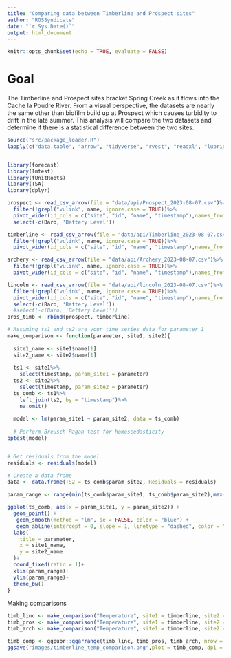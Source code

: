 ```yaml
---
title: "Comparing data between Timberline and Prospect sites"
author: "ROSSyndicate"
date: "`r Sys.Date()`"
output: html_document
---
```


```r
knitr::opts_chunk$set(echo = TRUE, evaluate = FALSE)
```

# Goal
 
 The Timberline and Prospect sites bracket Spring Creek as it flows into the Cache la Poudre River. From a visual perspective, the datasets are nearly the same other than biofilm build up at Prospect which causes turbidity to drift in the late summer. 
 This analysis will compare the two datasets and determine if there is a statistical difference between the two sites. 
 
 
```r
source("src/package_loader.R")
lapply(c("data.table", "arrow", "tidyverse", "rvest", "readxl", "lubridate", "zoo", "padr","plotly", "feather", "RcppRoll"), package_loader)


library(forecast)
library(lmtest)
library(fUnitRoots)
library(TSA)
library(dplyr)

```


```r
prospect <- read_csv_arrow(file = "data/api/Prospect_2023-08-07.csv")%>%
  filter(!grepl("vulink", name, ignore.case = TRUE))%>%
  pivot_wider(id_cols = c("site", "id", "name", "timestamp"),names_from = parameter, values_from = value)%>%
  select(-c(Baro, 'Battery Level'))

timberline <- read_csv_arrow(file = "data/api/Timberline_2023-08-07.csv")%>%
  filter(!grepl("vulink", name, ignore.case = TRUE))%>%
  pivot_wider(id_cols = c("site", "id", "name", "timestamp"),names_from = parameter, values_from = value)

archery <- read_csv_arrow(file = "data/api/Archery_2023-08-07.csv")%>%
  filter(!grepl("vulink", name, ignore.case = TRUE))%>%
  pivot_wider(id_cols = c("site", "id", "name", "timestamp"),names_from = parameter, values_from = value)

lincoln <- read_csv_arrow(file = "data/api/lincoln_2023-08-07.csv")%>%
  filter(!grepl("vulink", name, ignore.case = TRUE))%>%
  pivot_wider(id_cols = c("site", "id", "name", "timestamp"),names_from = parameter, values_from = value)%>%
  select(-c(Baro, 'Battery Level'))
  #select(-c(Baro, 'Battery Level'))
pros_timb <- rbind(prospect, timberline)

```

```r

# Assuming ts1 and ts2 are your time series data for parameter 1
make_comparison <- function(parameter, site1, site2){
  
  site1_name <- site1$name[1]
  site2_name <- site2$name[1]
  
  ts1 <- site1%>%
    select(timestamp, param_site1 = parameter)
  ts2 <- site2%>%
    select(timestamp, param_site2 = parameter)
  ts_comb <- ts1%>%
    left_join(ts2, by = "timestamp")%>%
    na.omit()
  
  model <- lm(param_site1 ~ param_site2, data = ts_comb)
  
  # Perform Breusch-Pagan test for homoscedasticity
bptest(model)


# Get residuals from the model
residuals <- residuals(model)

# Create a data frame
data <- data.frame(TS2 = ts_comb$param_site2, Residuals = residuals)
  
param_range <- range(min(ts_comb$param_site1, ts_comb$param_site2),max(ts_comb$param_site1, ts_comb$param_site2))

ggplot(ts_comb, aes(x = param_site1, y = param_site2)) +
  geom_point() +
   geom_smooth(method = "lm", se = FALSE, color = "blue") + 
   geom_abline(intercept = 0, slope = 1, linetype = "dashed", color = "red") +
  labs(
    title = parameter,
    x = site1_name,
    y = site2_name
  )+
  coord_fixed(ratio = 1)+
  xlim(param_range)+
  ylim(param_range)+
  theme_bw()
}
```

Making comparisons 
```r
timb_linc <- make_comparison("Temperature", site1 = timberline, site2 = lincoln)
timb_pros <- make_comparison("Temperature", site1 = timberline, site2 = prospect)
timb_arch <- make_comparison("Temperature", site1 = timberline, site2 = archery)

timb_comp <- ggpubr::ggarrange(timb_linc, timb_pros, timb_arch, nrow = 1)
ggsave("images/timberline_temp_comparison.png",plot = timb_comp, dpi = 300)
```

